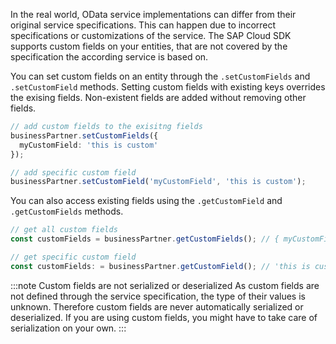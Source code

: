 In the real world, OData service implementations can differ from their original service specifications.
This can happen due to incorrect specifications or customizations of the service.
The SAP Cloud SDK supports custom fields on your entities, that are not covered by the specification the according service is based on.

You can set custom fields on an entity through the `.setCustomFields` and `.setCustomField` methods.
Setting custom fields with existing keys overrides the exising fields.
Non-existent fields are added without removing other fields.

```ts
// add custom fields to the exisitng fields
businessPartner.setCustomFields({
  myCustomField: 'this is custom'
});

// add specific custom field
businessPartner.setCustomField('myCustomField', 'this is custom');
```

You can also access existing fields using the `.getCustomField` and `.getCustomFields` methods.

```ts
// get all custom fields
const customFields = businessPartner.getCustomFields(); // { myCustomField: 'this is custom' }

// get specific custom field
const customFields: = businessPartner.getCustomField(); // 'this is custom'
```

:::note Custom fields are not serialized or deserialized
As custom fields are not defined through the service specification, the type of their values is unknown.
Therefore custom fields are never automatically serialized or deserialized.
If you are using custom fields, you might have to take care of serialization on your own.
:::
